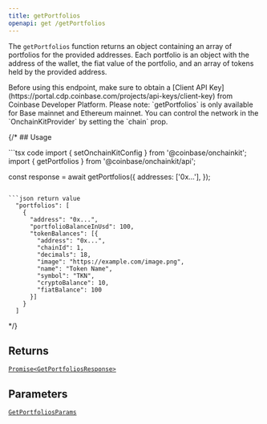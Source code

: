 ```yaml
---
title: getPortfolios
openapi: get /getPortfolios
---
```



The `getPortfolios` function returns an object containing an array of
portfolios for the provided addresses. Each portfolio is an object with the address
of the wallet, the fiat value of the portfolio, and an array of tokens held by the
provided address.

<Note>
Before using this endpoint, make sure to obtain a [Client API Key](https://portal.cdp.coinbase.com/projects/api-keys/client-key)
from Coinbase Developer Platform.
</Note>


<Note>
Please note: `getPortfolios` is only available for Base mainnet and Ethereum mainnet.
You can control the network in the `OnchainKitProvider` by setting the `chain` prop.
</Note>


{/* ## Usage

<CodeGroup>
```tsx code
import { setOnchainKitConfig } from '@coinbase/onchainkit';
import { getPortfolios } from '@coinbase/onchainkit/api';

const response = await getPortfolios({
  addresses: ['0x...'],
});
```

```json return value
  "portfolios": [
    {
      "address": "0x...",
      "portfolioBalanceInUsd": 100,
      "tokenBalances": [{
        "address": "0x...",
        "chainId": 1,
        "decimals": 18,
        "image": "https://example.com/image.png",
        "name": "Token Name",
        "symbol": "TKN",
        "cryptoBalance": 10,
        "fiatBalance": 100
      }]
    }
  ]
```
</CodeGroup> */}

## Returns

[`Promise<GetPortfoliosResponse>`](/onchainkit/api/types#getportfoliosresponse)

## Parameters

[`GetPortfoliosParams`](/onchainkit/api/types#getportfoliosparams)

